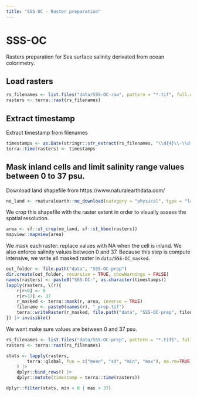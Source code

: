 ```yaml
---
title: "SSS-OC - Raster preparation"
---
```


# SSS-OC

Rasters preparation for Sea surface salinity derivated from ocean colorimetry.

## Load rasters

```R
rs_filenames <- list.files("data/SSS-OC-raw", pattern = "*.tif", full.names = TRUE)
rasters <- terra::rast(rs_filenames)
```

## Extract timestamp 

Extract timestamp from filenames

```R
timestamps <- as.Date(stringr::str_extract(rs_filenames, "\\d{4}\\-\\d{2}\\-\\d{2}"))
terra::time(rasters) <- timestamps
```

## Mask inland cells and limit salinity range values between 0 to 37 psu.

Download land shapefile from https://www.naturalearthdata.com/

```R
ne_land <- rnaturalearth::ne_download(category = "physical", type = "land", returnclass = "sf", scale = "large") |> sf::st_make_valid()
```

We crop this shapefile with the raster extent in order to visually assess the spatial resolution.

```R
area <- sf::st_crop(ne_land, sf::st_bbox(rasters))
mapview::mapview(area)
```

We mask each raster: replace values with NA when the cell is inland. We also enforce salinity values between 0 and 37.
Because this step is compute intensive, we write all masked raster in `data/SSS-OC_masked`.

```R
out_folder <- file.path("data", "SSS-OC-prep")
dir.create(out_folder, recursive = TRUE, showWarnings = FALSE)
names(rasters) <- paste0("SSS-OC-", as.character(timestamps))
lapply(rasters, \(r){
    r[r<0] <- 0
    r[r>37] <- 37
    r_masked <- terra::mask(r, area, inverse = TRUE)
    filename <- paste0(names(r), "_prep.tif")
    terra::writeRaster(r_masked, file.path("data", "SSS-OC-prep", filename), overwrite=TRUE)
}) |> invisible()
```

We want make sure values are between 0 and 37 psu.

```R
rs_filenames <- list.files("data/SSS-OC-prep", pattern = "*.tif$", full.names = TRUE)
rasters <- terra::rast(rs_filenames)

stats <- lapply(rasters,
        terra::global, fun = c("mean", "sd", "min", "max"), na.rm=TRUE, .progress = TRUE
    ) |> 
    dplyr::bind_rows() |>
    dplyr::mutate(timestamp = terra::time(rasters))

dplyr::filter(stats, min < 0 | max > 37)
```

